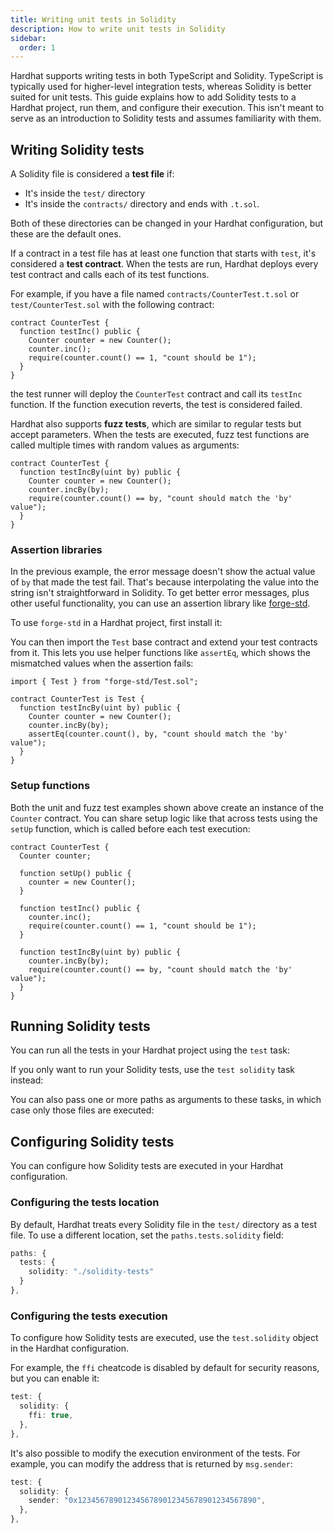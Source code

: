 ```yaml
---
title: Writing unit tests in Solidity
description: How to write unit tests in Solidity
sidebar:
  order: 1
---
```



Hardhat supports writing tests in both TypeScript and Solidity. TypeScript is typically used for higher-level integration tests, whereas Solidity is better suited for unit tests. This guide explains how to add Solidity tests to a Hardhat project, run them, and configure their execution. This isn't meant to serve as an introduction to Solidity tests and assumes familiarity with them.

## Writing Solidity tests

A Solidity file is considered a **test file** if:

- It's inside the `test/` directory
- It's inside the `contracts/` directory and ends with `.t.sol`.

Both of these directories can be changed in your Hardhat configuration, but these are the default ones.

If a contract in a test file has at least one function that starts with `test`, it's considered a **test contract**. When the tests are run, Hardhat deploys every test contract and calls each of its test functions.

For example, if you have a file named `contracts/CounterTest.t.sol` or `test/CounterTest.sol` with the following contract:

```solidity
contract CounterTest {
  function testInc() public {
    Counter counter = new Counter();
    counter.inc();
    require(counter.count() == 1, "count should be 1");
  }
}
```

the test runner will deploy the `CounterTest` contract and call its `testInc` function. If the function execution reverts, the test is considered failed.

Hardhat also supports **fuzz tests**, which are similar to regular tests but accept parameters. When the tests are executed, fuzz test functions are called multiple times with random values as arguments:

```solidity
contract CounterTest {
  function testIncBy(uint by) public {
    Counter counter = new Counter();
    counter.incBy(by);
    require(counter.count() == by, "count should match the 'by' value");
  }
}
```

### Assertion libraries

In the previous example, the error message doesn't show the actual value of `by` that made the test fail. That's because interpolating the value into the string isn't straightforward in Solidity. To get better error messages, plus other useful functionality, you can use an assertion library like [forge-std](https://github.com/foundry-rs/forge-std).

To use `forge-std` in a Hardhat project, first install it:

<Install packages="'github:foundry-rs/forge-std#v1.9.7'" />

You can then import the `Test` base contract and extend your test contracts from it. This lets you use helper functions like `assertEq`, which shows the mismatched values when the assertion fails:

```solidity
import { Test } from "forge-std/Test.sol";

contract CounterTest is Test {
  function testIncBy(uint by) public {
    Counter counter = new Counter();
    counter.incBy(by);
    assertEq(counter.count(), by, "count should match the 'by' value");
  }
}
```

### Setup functions

Both the unit and fuzz test examples shown above create an instance of the `Counter` contract. You can share setup logic like that across tests using the `setUp` function, which is called before each test execution:

```solidity
contract CounterTest {
  Counter counter;

  function setUp() public {
    counter = new Counter();
  }

  function testInc() public {
    counter.inc();
    require(counter.count() == 1, "count should be 1");
  }

  function testIncBy(uint by) public {
    counter.incBy(by);
    require(counter.count() == by, "count should match the 'by' value");
  }
}
```

## Running Solidity tests

You can run all the tests in your Hardhat project using the `test` task:

<Run command="hardhat test" />

If you only want to run your Solidity tests, use the `test solidity` task instead:

<Run command="hardhat test solidity" />

You can also pass one or more paths as arguments to these tasks, in which case only those files are executed:

<Run command="hardhat test <test-file-1> <test-file-2> ..." />

## Configuring Solidity tests

You can configure how Solidity tests are executed in your Hardhat configuration.

### Configuring the tests location

By default, Hardhat treats every Solidity file in the `test/` directory as a test file. To use a different location, set the `paths.tests.solidity` field:

```ts
paths: {
  tests: {
    solidity: "./solidity-tests"
  }
},
```

### Configuring the tests execution

To configure how Solidity tests are executed, use the `test.solidity` object in the Hardhat configuration.

For example, the `ffi` cheatcode is disabled by default for security reasons, but you can enable it:

```ts
test: {
  solidity: {
    ffi: true,
  },
},
```

It's also possible to modify the execution environment of the tests. For example, you can modify the address that is returned by `msg.sender`:

```ts
test: {
  solidity: {
    sender: "0x1234567890123456789012345678901234567890",
  },
},
```

